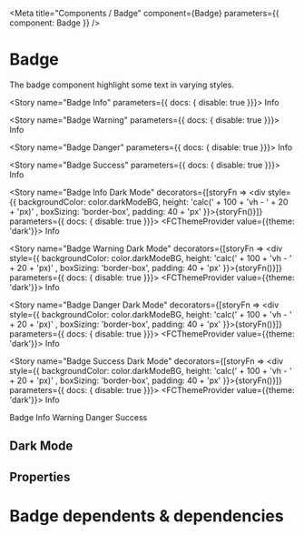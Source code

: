 

<Meta title="Components / Badge" component={Badge} parameters={{ component: Badge }} />

# Badge

The badge component highlight some text in varying styles. 

<Story name="Badge Info" parameters={{ docs: { disable: true }}}>
    <Badge fcStyle='info'>Info</Badge>
</Story>

<Story name="Badge Warning" parameters={{ docs: { disable: true }}}>
    <Badge fcStyle='warning'>Info</Badge>
</Story>

<Story name="Badge Danger" parameters={{ docs: { disable: true }}}>
    <Badge fcStyle='danger'>Info</Badge>
</Story>

<Story name="Badge Success" parameters={{ docs: { disable: true }}}>
    <Badge fcStyle='success'>Info</Badge>
</Story>


<Story name="Badge Info Dark Mode" 
decorators={[storyFn => <div style={{ backgroundColor: color.darkModeBG, height: 'calc(' + 100 + 'vh - ' + 20 + 'px)' , boxSizing: 'border-box', padding: 40 + 'px' }}>{storyFn()}</div>]}
 parameters={{ docs: { disable: true }}}>
     <FCThemeProvider value={{theme: 'dark'}}>
        <Badge fcStyle='info'>Info</Badge>
    </FCThemeProvider>
</Story>

<Story name="Badge Warning Dark Mode"
decorators={[storyFn => <div style={{ backgroundColor: color.darkModeBG, height: 'calc(' + 100 + 'vh - ' + 20 + 'px)' , boxSizing: 'border-box', padding: 40 + 'px' }}>{storyFn()}</div>]}
 parameters={{ docs: { disable: true }}}>
    <FCThemeProvider value={{theme: 'dark'}}>
        <Badge fcStyle='warning'>Info</Badge>
    </FCThemeProvider>
</Story>

<Story name="Badge Danger Dark Mode" 
decorators={[storyFn => <div style={{ backgroundColor: color.darkModeBG, height: 'calc(' + 100 + 'vh - ' + 20 + 'px)' , boxSizing: 'border-box', padding: 40 + 'px' }}>{storyFn()}</div>]}
parameters={{ docs: { disable: true }}}>
    <FCThemeProvider value={{theme: 'dark'}}>
        <Badge fcStyle='danger'>Info</Badge>
    </FCThemeProvider>
</Story>

<Story name="Badge Success Dark Mode"
decorators={[storyFn => <div style={{ backgroundColor: color.darkModeBG, height: 'calc(' + 100 + 'vh - ' + 20 + 'px)' , boxSizing: 'border-box', padding: 40 + 'px' }}>{storyFn()}</div>]}
parameters={{ docs: { disable: true }}}>
    <FCThemeProvider value={{theme: 'dark'}}>
        <Badge fcStyle='success'>Info</Badge>
    </FCThemeProvider>
</Story>


<Preview>
      <Badge>Badge</Badge>
        <Badge fcStyle='info'>Info</Badge>
        <Badge fcStyle='warning'>Warning</Badge>
        <Badge fcStyle='danger'>Danger</Badge>
        <Badge fcStyle='success'>Success</Badge>
</Preview>

## Dark Mode

<BadgeDemoDarkMode />

## Properties

<Props of={Badge} />



# Badge dependents & dependencies
<DependenciesTable titleDependencies='Dependencies' titleDependents='Dependents' of={Badge} />
